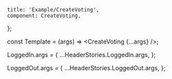 

    title: 'Example/CreateVoting',
    component: CreateVoting,
};

const Template = (args) => <CreateVoting {...args} />;

LoggedIn.args = {
    ...HeaderStories.LoggedIn.args,
};

LoggedOut.args = {
    ...HeaderStories.LoggedOut.args,
};
